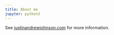 ```yaml
---
title: About me
jupyter: python3
---
```



See [justinandrewjohnson.com](https://justinandrewjohnson.com) for more information.


